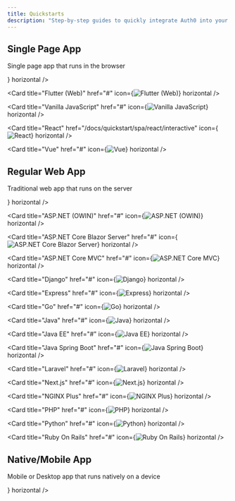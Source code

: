 ```yaml
---
title: Quickstarts
description: "Step-by-step guides to quickly integrate Auth0 into your application"
---
```



<User/>

## Single Page App

Single page app that runs in the browser

<CardGroup cols={3}>
  <Card title="Angular" href="/docs/quickstart/spa/angular/interactive" icon={<img src="https://cdn2.auth0.com/docs/1.14352.0/img/platforms/angular.svg" alt="Angular" />} horizontal />

  <Card title="Flutter (Web)" href="#" icon={<img src="https://cdn2.auth0.com/docs/1.14352.0/img/platforms/flutter.svg" alt="Flutter (Web)" />} horizontal />

  <Card title="Vanilla JavaScript" href="#" icon={<img src="https://cdn2.auth0.com/docs/1.14352.0/img/platforms/javascript.svg" alt="Vanilla JavaScript" />} horizontal />

  <Card title="React" href="/docs/quickstart/spa/react/interactive" icon={<img src="https://cdn2.auth0.com/docs/1.14352.0/img/platforms/react.svg" alt="React" />} horizontal />

  <Card title="Vue" href="#" icon={<img src="https://cdn2.auth0.com/docs/1.14352.0/img/platforms/vuejs.svg" alt="Vue" />} horizontal />
</CardGroup>

## Regular Web App

Traditional web app that runs on the server

<CardGroup cols={3}>
  <Card title="Apache" href="#" icon={<img src="https://cdn2.auth0.com/docs/1.14352.0/img/platforms/apache.svg" alt="Apache" />} horizontal />

  <Card title="ASP.NET (OWIN)" href="#" icon={<img src="https://cdn2.auth0.com/docs/1.14352.0/img/platforms/dotnet.svg" alt="ASP.NET (OWIN)" />} horizontal />

  <Card title="ASP.NET Core Blazor Server" href="#" icon={<img src="https://cdn2.auth0.com/docs/1.14352.0/img/platforms/dotnet-platform.svg" alt="ASP.NET Core Blazor Server" />} horizontal />

  <Card title="ASP.NET Core MVC" href="#" icon={<img src="https://cdn2.auth0.com/docs/1.14352.0/img/platforms/dotnet.svg" alt="ASP.NET Core MVC" />} horizontal />

  <Card title="Django" href="#" icon={<img src="https://cdn2.auth0.com/docs/1.14352.0/img/platforms/python.svg" alt="Django" />} horizontal />

  <Card title="Express" href="#" icon={<img src="https://cdn2.auth0.com/docs/1.14352.0/img/platforms/javascript.svg" alt="Express" />} horizontal />

  <Card title="Go" href="#" icon={<img src="https://cdn2.auth0.com/docs/1.14352.0/img/platforms/golang.svg" alt="Go" />} horizontal />

  <Card title="Java" href="#" icon={<img src="https://cdn2.auth0.com/docs/1.14352.0/img/platforms/java.svg" alt="Java" />} horizontal />

  <Card title="Java EE" href="#" icon={<img src="https://cdn2.auth0.com/docs/1.14352.0/img/platforms/java.svg" alt="Java EE" />} horizontal />

  <Card title="Java Spring Boot" href="#" icon={<img src="https://cdn2.auth0.com/docs/1.14352.0/img/platforms/java.svg" alt="Java Spring Boot" />} horizontal />

  <Card title="Laravel" href="#" icon={<img src="https://cdn2.auth0.com/docs/1.14352.0/img/platforms/laravel.svg" alt="Laravel" />} horizontal />

  <Card title="Next.js" href="#" icon={<img src="https://cdn2.auth0.com/docs/1.14352.0/img/platforms/nextjs.svg" alt="Next.js" />} horizontal />

  <Card title="NGINX Plus" href="#" icon={<img src="https://cdn2.auth0.com/docs/1.14352.0/img/platforms/nginx.svg" alt="NGINX Plus" />} horizontal />

  <Card title="PHP" href="#" icon={<img src="https://cdn2.auth0.com/docs/1.14352.0/img/platforms/php.svg" alt="PHP" />} horizontal />

  <Card title="Python" href="#" icon={<img src="https://cdn2.auth0.com/docs/1.14352.0/img/platforms/python.svg" alt="Python" />} horizontal />

  <Card title="Ruby On Rails" href="#" icon={<img src="https://cdn2.auth0.com/docs/1.14352.0/img/platforms/rails.svg" alt="Ruby On Rails" />} horizontal />
</CardGroup>

## Native/Mobile App

Mobile or Desktop app that runs natively on a device

<CardGroup cols={3}>
 <Card title="Android" href="/docs/quickstart/native/adnroid/interactive" icon={<img src="https://cdn2.auth0.com/docs/1.14368.0/img/platforms/android.svg" alt="Android" />} horizontal />
</CardGroup>
